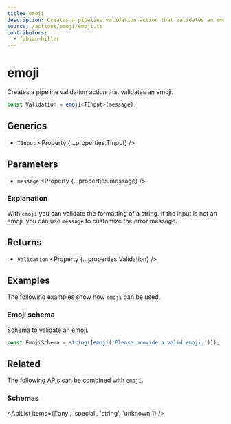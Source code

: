 ```yaml
---
title: emoji
description: Creates a pipeline validation action that validates an emoji.
source: /actions/emoji/emoji.ts
contributors:
  - fabian-hiller
---
```



# emoji

Creates a pipeline validation action that validates an emoji.

```ts
const Validation = emoji<TInput>(message);
```

## Generics

- `TInput` <Property {...properties.TInput} />

## Parameters

- `message` <Property {...properties.message} />

### Explanation

With `emoji` you can validate the formatting of a string. If the input is not an emoji, you can use `message` to customize the error message.

## Returns

- `Validation` <Property {...properties.Validation} />

## Examples

The following examples show how `emoji` can be used.

### Emoji schema

Schema to validate an emoji.

```ts
const EmojiSchema = string([emoji('Please provide a valid emoji.')]);
```

## Related

The following APIs can be combined with `emoji`.

### Schemas

<ApiList items={['any', 'special', 'string', 'unknown']} />
